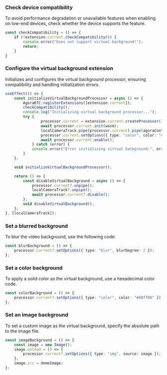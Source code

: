 <PlatformWrapper platform="react-js">

### Check device compatibility

To avoid performance degradation or unavailable features when enabling <Vg k= "RTEE_VB"/> on low-end devices, check whether the device supports the feature.

```typescript
const checkCompatibility = () => {
    if (!extension.current.checkCompatibility()) {
        console.error("Does not support virtual background!");
        return;
    }
}
```

### Configure the virtual background extension

Initializes and configures the virtual background processor, ensuring compatibility and handling initialization errors.

```typescript
useEffect(() => {
    const initializeVirtualBackgroundProcessor = async () => {
        AgoraRTC.registerExtensions([extension.current]);
        checkCompatibility();
        console.log("Initializing virtual background processor...");
        try {
                processor.current = extension.current.createProcessor();
                await processor.current.init(wasm);
                localCameraTrack.pipe(processor.current).pipe(agoraContext.localCameraTrack.processorDestination);
                processor.current.setOptions({ type: "color", color: "#00ff00" });
                await processor.current.enable();
            } catch (error) {
            console.error("Error initializing virtual background:", error);
        }
    };

    void initializeVirtualBackgroundProcessor();

    return () => {
        const disableVirtualBackground = async () => {
            processor.current?.unpipe();
            localCameraTrack?.unpipe();
            await processor.current?.disable();
        };
        void disableVirtualBackground();
    };
}, [localCameraTrack]);
```

### Set a blurred background

To blur the video background, use the following code:

```typescript
const blurBackground = () => {
    processor.current?.setOptions({ type: "blur", blurDegree: 2 });
};
```

### Set a color background

To apply a solid color as the virtual background, use a hexadecimal color code. 

```typescript
const colorBackground = () => {
    processor.current?.setOptions({ type: "color", color: "#00ff00" });
};
```

### Set an image background

To set a custom image as the virtual background, specify the absolute path to the image file.

```typescript
const imageBackground = () => {
    const image = new Image();
    image.onload = () => {
        processor.current?.setOptions({ type: "img", source: image });
    };
    image.src = demoImage;
};
```
</PlatformWrapper>
